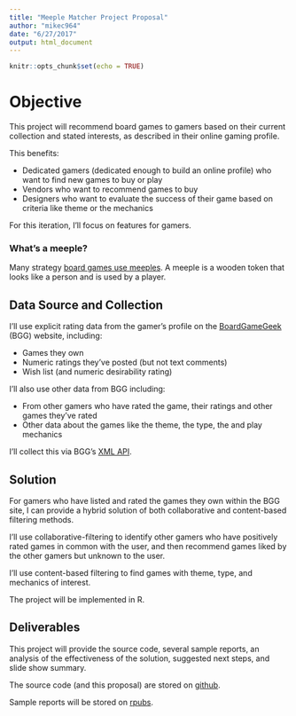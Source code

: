 ```yaml
---
title: "Meeple Matcher Project Proposal"
author: "mikec964"
date: "6/27/2017"
output: html_document
---
```


```r
knitr::opts_chunk$set(echo = TRUE)
```

# Objective
This project will recommend board games to gamers based on their current collection and stated interests, as described in their online gaming profile. 

This benefits:

* Dedicated gamers (dedicated enough to build an online profile) who want to find new games to buy or play
* Vendors who want to recommend games to buy
* Designers who want to evaluate the success of their game based on criteria like theme or the mechanics

For this iteration, I'll focus on features for gamers.

### What's a meeple?
Many strategy [board games use meeples](https://boardgamegeek.com/geeklist/51968/games-featuring-meeple). A meeple is a wooden token that looks like a person and is used by a player.


## Data Source and Collection
I'll use explicit rating data from the gamer's profile on the [BoardGameGeek](https://www.boardgamegeek.com) (BGG) website, including:

* Games they own
* Numeric ratings they've posted (but not text comments)
* Wish list (and numeric desirability rating)

I'll also use other data from BGG including:

* From other gamers who have rated the game, their ratings and other games they've rated
* Other data about the games like the theme, the type, the and play mechanics

I'll collect this via BGG's [XML API](https://boardgamegeek.com/wiki/page/BGG_XML_API2).


## Solution
For gamers who have listed and rated the games they own within the BGG site, I can provide a hybrid solution of both collaborative and content-based filtering methods.

I'll use collaborative-filtering to identify other gamers who have positively rated games in common with the user, and then recommend games liked by the other gamers but unknown to the user.

I'll use content-based filtering to find games with theme, type, and mechanics of interest.

The project will be implemented in R.

## Deliverables
This project will provide the source code, several sample reports, an analysis of the effectiveness of the solution, suggested next steps, and slide show summary.

The source code (and this proposal) are stored on [github](https://github.com/mikec964/meeple-matcher).

Sample reports will be stored on [rpubs](http://rpubs.com/mike3d0g).

